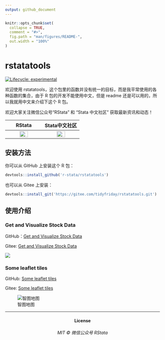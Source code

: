 ```yaml
---
output: github_document
---
```


<!-- README.md is generated from README.Rmd. Please edit that file -->

```r
knitr::opts_chunk$set(
  collapse = TRUE,
  comment = "#>",
  fig.path = "man/figures/README-",
  out.width = "100%"
)
```

# rstatatools

<!-- badges: start -->
[![Lifecycle: experimental](https://img.shields.io/badge/lifecycle-experimental-orange.svg)](https://www.tidyverse.org/lifecycle/#experimental)
<!-- badges: end -->

欢迎使用 rstatatools，这个包里的函数并没有统一的目标，而是我平常使用的各种函数的集合，由于 R 包的开发不能使用中文，但是 readme 还是可以用的，所以我就用中文来介绍下这个 R 包。

欢迎大家关注微信公众号“RStata” 和 “Stata 中文社区” 获取最新资讯和动态！

 RStata | Stata中文社区
:-:|:-:
<img src="https://mdniceczx.oss-cn-beijing.aliyuncs.com/image_20201120143454.png" width="50%"/> | <img src="https://mdniceczx.oss-cn-beijing.aliyuncs.com/image_20201120143508.png" width="50%"/>

## 安装方法

你可以从 GitHub 上安装这个 R 包：

``` r
devtools::install_github('r-stata/rstatatools')
```

也可以从 Gitee 上安装：

```r
devtools::install_git('https://gitee.com/tidyfriday/rstatatools.git')
```

## 使用介绍

### Get and Visualize Stock Data

GitHub：[Get and Visualize Stock Data](https://r-stata.github.io/rstatatools/articles/cntrade.html)

Gitee: [Get and Visualize Stock Data](https://tidyfriday.gitee.io/rstatatools/articles/cntrade.html)

![](https://mdniceczx.oss-cn-beijing.aliyuncs.com/plotstock_20201216214450.png)

### Some leaflet tiles

GitHub: [Some leaflet tiles](https://r-stata.github.io/rstatatools/articles/leaflet_tiles.html)


Gitee: [Some leaflet tiles](https://tidyfriday.gitee.io/rstatatools/articles/leaflet_tiles.html)

![智图地图](https://mdniceczx.oss-cn-beijing.aliyuncs.com/geomap_20201216214442.png)

------------

<h4 align="center">License</h4>
<h6 align="center">MIT © 微信公众号 RStata</h6>
